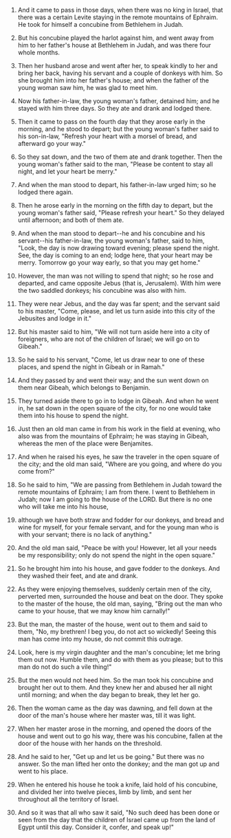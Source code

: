 
1. And it came to pass in those days, when there was no king in Israel, that there was a certain Levite staying in the remote mountains of Ephraim. He took for himself a concubine from Bethlehem in Judah.

2. But his concubine played the harlot against him, and went away from him to her father's house at Bethlehem in Judah, and was there four whole months.

3. Then her husband arose and went after her, to speak kindly to her and bring her back, having his servant and a couple of donkeys with him. So she brought him into her father's house; and when the father of the young woman saw him, he was glad to meet him.

4. Now his father-in-law, the young woman's father, detained him; and he stayed with him three days. So they ate and drank and lodged there.

5. Then it came to pass on the fourth day that they arose early in the morning, and he stood to depart; but the young woman's father said to his son-in-law, "Refresh your heart with a morsel of bread, and afterward go your way."

6. So they sat down, and the two of them ate and drank together. Then the young woman's father said to the man, "Please be content to stay all night, and let your heart be merry."

7. And when the man stood to depart, his father-in-law urged him; so he lodged there again.

8. Then he arose early in the morning on the fifth day to depart, but the young woman's father said, "Please refresh your heart." So they delayed until afternoon; and both of them ate.

9. And when the man stood to depart--he and his concubine and his servant--his father-in-law, the young woman's father, said to him, "Look, the day is now drawing toward evening; please spend the night. See, the day is coming to an end; lodge here, that your heart may be merry. Tomorrow go your way early, so that you may get home."

10. However, the man was not willing to spend that night; so he rose and departed, and came opposite Jebus (that is, Jerusalem). With him were the two saddled donkeys; his concubine was also with him.

11. They were near Jebus, and the day was far spent; and the servant said to his master, "Come, please, and let us turn aside into this city of the Jebusites and lodge in it."

12. But his master said to him, "We will not turn aside here into a city of foreigners, who are not of the children of Israel; we will go on to Gibeah."

13. So he said to his servant, "Come, let us draw near to one of these places, and spend the night in Gibeah or in Ramah."

14. And they passed by and went their way; and the sun went down on them near Gibeah, which belongs to Benjamin.

15. They turned aside there to go in to lodge in Gibeah. And when he went in, he sat down in the open square of the city, for no one would take them into his house to spend the night.

16. Just then an old man came in from his work in the field at evening, who also was from the mountains of Ephraim; he was staying in Gibeah, whereas the men of the place were Benjamites.

17. And when he raised his eyes, he saw the traveler in the open square of the city; and the old man said, "Where are you going, and where do you come from?"

18. So he said to him, "We are passing from Bethlehem in Judah toward the remote mountains of Ephraim; I am from there. I went to Bethlehem in Judah; now I am going to the house of the LORD. But there is no one who will take me into his house,

19. although we have both straw and fodder for our donkeys, and bread and wine for myself, for your female servant, and for the young man who is with your servant; there is no lack of anything."

20. And the old man said, "Peace be with you! However, let all your needs be my responsibility; only do not spend the night in the open square."

21. So he brought him into his house, and gave fodder to the donkeys. And they washed their feet, and ate and drank.

22. As they were enjoying themselves, suddenly certain men of the city, perverted men, surrounded the house and beat on the door. They spoke to the master of the house, the old man, saying, "Bring out the man who came to your house, that we may know him carnally!"

23. But the man, the master of the house, went out to them and said to them, "No, my brethren! I beg you, do not act so wickedly! Seeing this man has come into my house, do not commit this outrage.

24. Look, here is my virgin daughter and the man's concubine; let me bring them out now. Humble them, and do with them as you please; but to this man do not do such a vile thing!"

25. But the men would not heed him. So the man took his concubine and brought her out to them. And they knew her and abused her all night until morning; and when the day began to break, they let her go.

26. Then the woman came as the day was dawning, and fell down at the door of the man's house where her master was, till it was light.

27. When her master arose in the morning, and opened the doors of the house and went out to go his way, there was his concubine, fallen at the door of the house with her hands on the threshold.

28. And he said to her, "Get up and let us be going." But there was no answer. So the man lifted her onto the donkey; and the man got up and went to his place.

29. When he entered his house he took a knife, laid hold of his concubine, and divided her into twelve pieces, limb by limb, and sent her throughout all the territory of Israel.

30. And so it was that all who saw it said, "No such deed has been done or seen from the day that the children of Israel came up from the land of Egypt until this day. Consider it, confer, and speak up!"


